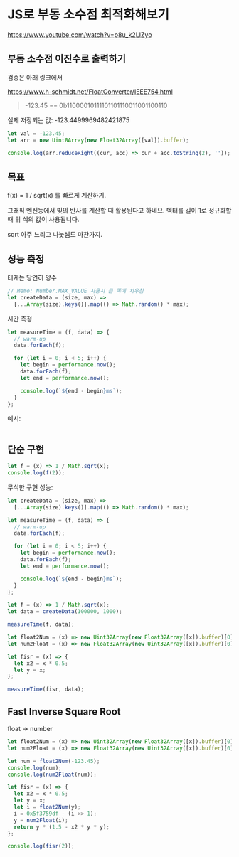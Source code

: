 # JS로 부동 소수점 최적화해보기

https://www.youtube.com/watch?v=p8u_k2LIZyo

## 부동 소수점 이진수로 출력하기

검증은 아래 링크에서

https://www.h-schmidt.net/FloatConverter/IEEE754.html

> -123.45 == 0b11000010111101101110011001100110

실제 저장되는 값: -123.4499969482421875

```js
let val = -123.45;
let arr = new Uint8Array(new Float32Array([val]).buffer);

console.log(arr.reduceRight((cur, acc) => cur + acc.toString(2), ''));
```

## 목표

f(x) = 1 / sqrt(x) 를 빠르게 계산하기.

그래픽 엔진등에서 빛의 반사를 계산할 때 활용된다고 하네요. 벡터를 길이 1로
정규화할 때 위 식의 값이 사용됩니다.

sqrt 아주 느리고 나눗셈도 마찬가지.

## 성능 측정

테케는 당연히 양수

```js
// Memo: Number.MAX_VALUE 사용시 큰 쪽에 치우침
let createData = (size, max) =>
  [...Array(size).keys()].map(() => Math.random() * max);
```

시간 측정

```js
let measureTime = (f, data) => {
  // warm-up
  data.forEach(f);

  for (let i = 0; i < 5; i++) {
    let begin = performance.now();
    data.forEach(f);
    let end = performance.now();

    console.log(`${end - begin}ms`);
  }
};
```

예시:

```js

```

## 단순 구현

```js
let f = (x) => 1 / Math.sqrt(x);
console.log(f(2));
```

무식한 구현 성능:

```js
let createData = (size, max) =>
  [...Array(size).keys()].map(() => Math.random() * max);

let measureTime = (f, data) => {
  // warm-up
  data.forEach(f);

  for (let i = 0; i < 5; i++) {
    let begin = performance.now();
    data.forEach(f);
    let end = performance.now();

    console.log(`${end - begin}ms`);
  }
};

let f = (x) => 1 / Math.sqrt(x);
let data = createData(100000, 1000);

measureTime(f, data);

let float2Num = (x) => new Uint32Array(new Float32Array([x]).buffer)[0];
let num2Float = (x) => new Float32Array(new Uint32Array([x]).buffer)[0];

let fisr = (x) => {
  let x2 = x * 0.5;
  let y = x;
};

measureTime(fisr, data);
```

## Fast Inverse Square Root

float -> number

```js
let float2Num = (x) => new Uint32Array(new Float32Array([x]).buffer)[0];
let num2Float = (x) => new Float32Array(new Uint32Array([x]).buffer)[0];

let num = float2Num(-123.45);
console.log(num);
console.log(num2Float(num));

let fisr = (x) => {
  let x2 = x * 0.5;
  let y = x;
  let i = float2Num(y);
  i = 0x5f3759df - (i >> 1);
  y = num2Float(i);
  return y * (1.5 - x2 * y * y);
};

console.log(fisr(2));
```
